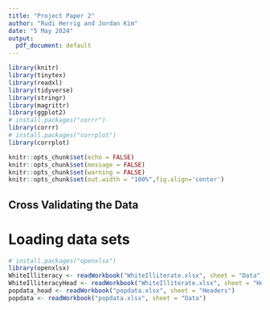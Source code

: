 ```yaml
---
title: "Project Paper 2"
author: "Rudi Herrig and Jordan Kim"
date: "5 May 2024"
output:
  pdf_document: default
---
```


```r
library(knitr)
library(tinytex)
library(readxl)
library(tidyverse)
library(stringr)
library(magrittr)
library(ggplot2)
# install.packages("corrr")
library(corrr)
# install.packages("corrplot")
library(corrplot)

knitr::opts_chunk$set(echo = FALSE)
knitr::opts_chunk$set(message = FALSE)
knitr::opts_chunk$set(warning = FALSE)
knitr::opts_chunk$set(out.width = "100%",fig.align='center')
```

## Cross Validating the Data
# Loading data sets
```r
# install.packages("openxlsx")
library(openxlsx)
WhiteIlliteracy <- readWorkbook("WhiteIlliterate.xlsx", sheet = "Data")
WhiteIlliteracyHead <- readWorkbook("WhiteIlliterate.xlsx", sheet = "Headers")
popdata_head <- readWorkbook("popdata.xlsx", sheet = "Headers")
popdata <- readWorkbook("popdata.xlsx", sheet = "Data")
```

